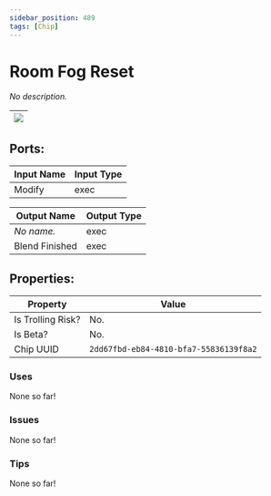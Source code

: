 ```yaml
---
sidebar_position: 489
tags: [Chip]
---
```


# Room Fog Reset


*No description.*

| ![](https://images-ext-2.discordapp.net/external/MPmIaQzlEPmgGWlgi-WxBBXt0Bjv_zWPkg1y1f_sy3s/https/www.recroomcircuits.com/image/circuit/absolute-value?width=206&height=108) |
|-----|

## Ports:

| Input Name | Input Type |
|-----------|-----------|
| Modify | exec |

| Output Name | Output Type |
|-----------|-----------|
| *No name.* | exec |
| Blend Finished | exec |

## Properties:

| Property  | Value |
|-------------------|-----------|
| Is Trolling Risk? | No. |
| Is Beta? | No. |
| Chip UUID | `2dd67fbd-eb84-4810-bfa7-55836139f8a2` |

### Uses
None so far!

### Issues
None so far!

### Tips
None so far!
